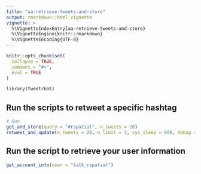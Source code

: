 ```yaml
---
title: "aa-retrieve-tweets-and-store"
output: rmarkdown::html_vignette
vignette: >
  %\VignetteIndexEntry{aa-retrieve-tweets-and-store}
  %\VignetteEngine{knitr::rmarkdown}
  %\VignetteEncoding{UTF-8}
---
```



```r
knitr::opts_chunk$set(
  collapse = TRUE,
  comment = "#>",
  eval = TRUE
)
```

```r
library(tweetrbot)
```

## Run the scripts to retweet a specific hashtag
```r
# Run
get_and_store(query = "#rspatial", n_tweets = 20)
retweet_and_update(n_tweets = 20, n_limit = 3, sys_sleep = 600, debug = TRUE)
```

## Run the script to retrieve your user information
```r
get_account_info(user = "talk_rspatial")
```

